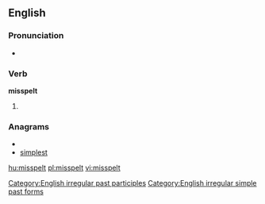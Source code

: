 ==English==

===Pronunciation===
* {{IPA|/'mɪspɛlt/}}

===Verb===
'''misspelt'''

# {{past of|misspell}}

===Anagrams===
* {{alphagram|eilmpsst}}
* [[simplest#English|simplest]]

[[Category:English irregular past participles]]
[[Category:English irregular simple past forms]]

[[hu:misspelt]]
[[pl:misspelt]]
[[vi:misspelt]]
